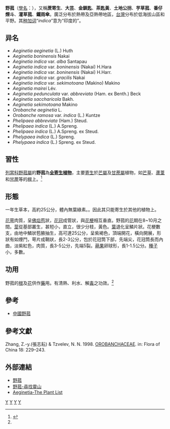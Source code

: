 {{Medical}}
{{Speciesbox
| genus = Aeginetia
| species = indica
| authority = [[L.|L.]], 1753
| image =Aeginetia_indica_2.jpg
| image_caption = 野菰
| synonyms = 见正文
}}

'''野菰'''（[[學名|學名]]：''{{lang|la|Aeginetia indica}}''），又稱'''蔗寄生'''、'''大芸'''、'''金鎖匙'''、'''茶匙黃'''、'''土地公拐'''、'''芋草菰'''、'''番仔煙斗'''、'''灌草菰'''、'''鐵雨傘'''。廣泛分布於熱帶及亞熱帶地區，[[台灣|台灣]]分布於低海拔山區和平野。其[[种加词|种加词]]“''indica''”意为“印度的”。

==异名==
* ''Aeginetia aeginetia'' (L.) Huth
* ''Aeginetia boninensis'' Nakai
* ''Aeginetia indica'' var. ''alba'' Santapau
* ''Aeginetia indica'' var. ''boninensis'' (Nakai) H.Hara
* ''Aeginetia indica'' var. ''boninensis'' (Nakai) H.Harr.
* ''Aeginetia indica'' var. ''gracilis'' Nakai
* ''Aeginetia indica'' var. ''sekimotoana'' (Makino) Makino
* ''Aeginetia mairei'' Lév.
* ''Aeginetia pedunculata'' var. ''abbreviata'' (Ham. ex Benth.) Beck
* ''Aeginetia saccharicola'' Bakh.
* ''Aeginetia sekimotoana'' Makino
* ''Orobanche aeginetia'' L.
* ''Orobanche ramosa'' var. ''indica'' (L.) Kuntze
* ''Phelipaea abbreviata'' (Ham.) Steud.
* ''Phelipaea indica'' (L.) A.Spreng.
* ''Phelipaea indica'' (L.) A.Spreng. ex Steud.
* ''Phelypaea indica'' (L.) Spreng.
* ''Phelypaea indica'' (L.) Spreng. ex Steud.

==習性==
[[列當科|列當科]][[野菰屬|野菰屬]]的'''野菰'''為'''[[寄生植物|全寄生植物]]'''，主要[[寄生|寄生]]於[[芒屬|芒屬]]及[[甘蔗屬|甘蔗屬]]植物，如[[芒草|芒草]]、[[蘆葦|蘆葦]]和[[甘蔗|甘蔗]]等的[[根|根]]上。<ref name="FOC">{{Cite web |url=http://www.efloras.org/florataxon.aspx?flora_id=2&taxon_id=100657 |title=FOC . 18: 243. 野菰 |access-date=2011-07-24 |archive-date=2020-10-24 |archive-url=https://web.archive.org/web/20201024070540/http://www.efloras.org/florataxon.aspx?flora_id=2&taxon_id=100657 |dead-url=no }}</ref>

== 形態 ==
一年生草本，高約25公分，體內無葉綠素。{{Citation needed|陰性植物，野菰無[[葉|葉]]，因此其無法靠[[光合作用|光合作用]]來獲得養分|time=2011-07-24T08:55:25+00:00}}。因此其只能寄生於其他的植物上。

[[花萼|花萼]]肉質，呈[[佛焰苞|佛焰苞]]狀，[[花冠|花冠]]成管狀，與[[花梗|花梗]]相互垂直。野菰的[[花|花]]期在8~10月之間。[[莖|莖]]從基部叢生，甚短小，直立，很少分枝，黃色。[[葉|葉]]退化呈鱗片狀。花梗數支，由地中鱗狀苞腋抽生，高可達25公分，呈紫褐色，頂端開花，橫向開展，形狀有如煙鬥，萼片成鞘狀，長2-3公分，包於花冠筒下部，先端尖，花冠筒長而內曲，淡紫紅色，肉質，長3-5公分，先端5裂。[[蒴果|蒴果]]卵球形，長1-1.5公分。[[種子|種子]]小，多數。

== 功用 ==
野菰的[[根|根]]及[[花|花]]供作[[藥|藥]]用。有清熱、利水、解[[毒|毒]]之功效。<ref name="FOC" />

==參考==
* [[中國野菰|中國野菰]]

==參考文獻==
{{reflist}}
Zhang, Z.-y.(張志耘) & Tzvelev, N. N. 1998. [http://arquivo.pt/wayback/20090714222111/http://hua.huh.harvard.edu/china/mss/volume18/OROBANCHACEAE.published.pdf OROBANCHACEAE]. in: Flora of China 18: 229–243.

== 外部連結 ==
* [https://trippers.info/botany/plants/0009 野菰] {{Wayback|url=https://trippers.info/botany/plants/0009 |date=20210421025952 }}
*[http://tw.myblog.yahoo.com/jw!xlMAxS2fBQTGWRL4RuJg/article?mid=16640 野菰-尋找靈山]{{dead link|date=2018年4月 |bot=InternetArchiveBot |fix-attempted=yes }}
*[http://www.theplantlist.org/browse/A/Orobanchaceae/Aeginetia/ Aeginetia-The Plant List] {{Wayback|url=http://www.theplantlist.org/browse/A/Orobanchaceae/Aeginetia/ |date=20130703172331 }}

{{taxonbar}}

[[Category:寄生植物|Y]]
[[Category:野菰屬|Y]]
[[Category:卡尔·林奈命名的生物分类|Y]]
[[Category:_1753年描述的植物|Y]]